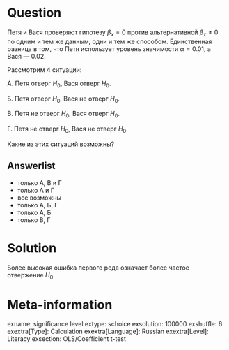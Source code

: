 Question
========

Петя и Вася проверяют гипотезу $\beta_x=0$ против альтернативной $\beta_x \neq 0$ по одним и тем же данным, 
одни и тем же способом. 
Единственная разница в том, что Петя использует уровень значимости $\alpha = 0.01$, а Вася — $0.02$.

Рассмотрим 4 ситуации:

А. Петя отверг $H_0$, Вася отверг $H_0$.

Б. Петя отверг $H_0$, Вася не отверг $H_0$.

В. Петя не отверг $H_0$, Вася отверг $H_0$.

Г. Петя не отверг $H_0$, Вася не отверг $H_0$.

Какие из этих ситуаций возможны?

Answerlist
----------
* только А, В и Г 
* только А и Г
* все возможны
* только А, Б, Г
* только А, Б 
* только В, Г


Solution
========

Более высокая ошибка первого рода означает более частое отвержение $H_0$. 

Meta-information
================
exname: significance level
extype: schoice
exsolution: 100000
exshuffle: 6
exextra[Type]: Calculation
exextra[Language]: Russian
exextra[Level]: Literacy
exsection: OLS/Coefficient t-test